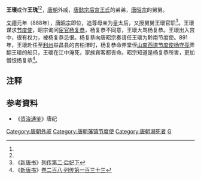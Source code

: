 '''王瓌'''或作'''王瑰'''<ref name=a1/><ref name=a2/>{{BD|9世纪||891年||}}，[[唐朝|唐朝]]外戚，[[唐懿宗|唐懿宗]][[恭宪皇后|后宫王氏]]的弟弟，[[唐昭宗|唐昭宗]]的舅舅。

[[文德_(唐朝)|文德]]元年（888年），[[唐昭宗|唐昭宗]]即位，追尊母亲为皇太后，又授舅舅王瓌官职<ref name="a1">《[[新唐书|新唐书]]》[[s:新唐書/卷077|列传第二·后妃下]]</ref>。王瓌谋求[[节度使|节度使]]，昭宗询问[[宦官|宦官]][[杨复恭|杨复恭]]，杨复恭不同意，王瓌大骂杨复恭。王瓌出入宫中，很有权力，被杨复恭忌恨。杨复恭向唐昭宗奏请任王瓌为黔南节度使。891年，王瓌赴任至[[利州|利州]]益昌县的吉柏津时，杨复恭命养堂侄[[山南西道节度使|山南西道节度使]][[杨守亮|杨守亮]]弄翻王瓌的船只，王瓌在江中淹死，家族宾客都丧命。昭宗知道是杨复恭所害，更加憎恨杨复恭<ref name="a2">《[[新唐书|新唐书]]》[[s:新唐書/卷208|卷二百八·列传第一百三十三]]</ref>。

== 注释 ==

{{Reflist|25em}}

==参考資料== 
* 《[[资治通鉴|资治通鉴]]》唐纪

{{DEFAULTSORT:W}}
[[Category:唐朝外戚|Category:唐朝外戚]]
[[Category:唐朝藩镇节度使|Category:唐朝藩镇节度使]]
[[Category:唐朝溺死者|Category:唐朝溺死者]]
[[Category:王姓|G]]